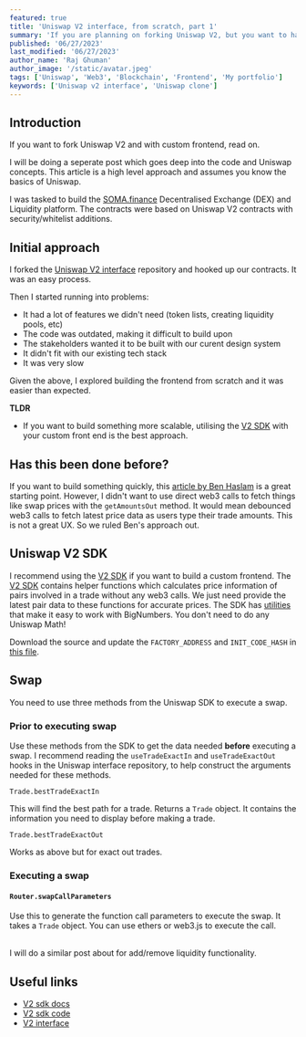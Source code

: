 ```yaml
---
featured: true
title: 'Uniswap V2 interface, from scratch, part 1'
summary: 'If you are planning on forking Uniswap V2, but you want to have a custom frontend, this post is for you.'
published: '06/27/2023'
last_modified: '06/27/2023'
author_name: 'Raj Ghuman'
author_image: '/static/avatar.jpeg'
tags: ['Uniswap', 'Web3', 'Blockchain', 'Frontend', 'My portfolio']
keywords: ['Uniswap v2 interface', 'Uniswap clone']
---
```


## Introduction

If you want to fork Uniswap V2 and with custom frontend, read on.

I will be doing a seperate post which goes deep into the code and Uniswap concepts.
This article is a high level approach and assumes you know the basics of Uniswap.

I was tasked to build the [SOMA.finance](https://www.soma.finance/) Decentralised Exchange (DEX) and Liquidity platform.
The contracts were based on Uniswap V2 contracts with security/whitelist additions.

## Initial approach

I forked the [Uniswap V2 interface](https://github.com/Uniswap/interface/releases/tag/v2.6.5)
repository and hooked up our contracts. It was an easy process.

Then I started running into problems:

- It had a lot of features we didn't need (token lists, creating liquidity pools, etc)
- The code was outdated, making it difficult to build upon
- The stakeholders wanted it to be built with our curent design system
- It didn't fit with our existing tech stack
- It was very slow

Given the above, I explored building the frontend from scratch and it was easier than expected.

**TLDR**

- If you want to build something more scalable, utilising the [V2 SDK](https://github.com/Uniswap/v2-sdk)
  with your custom front end is the best approach.

## Has this been done before?

If you want to build something quickly, this [article by Ben Haslam](https://medium.com/clearmatics/how-i-made-a-uniswap-interface-from-scratch-b51e1027ca87)
is a great starting point.
However, I didn't want to use direct web3 calls to fetch things like swap prices with the `getAmountsOut` method.
It would mean debounced web3 calls to fetch latest price data as users type their trade amounts. This is not a great UX.
So we ruled Ben's approach out.

## Uniswap V2 SDK

I recommend using the [V2 SDK](https://github.com/Uniswap/v2-sdk) if you want to build a custom frontend.
The [V2 SDK](https://github.com/Uniswap/v2-sdk) contains helper functions
which calculates price information of pairs involved in a trade without any web3 calls.
We just need provide the latest pair data to these functions for accurate prices. The SDK has [utilities](https://docs.uniswap.org/sdk/v2/reference/fractions) that make it easy to work with BigNumbers.
You don't need to do any Uniswap Math!

Download the source and update the `FACTORY_ADDRESS` and `INIT_CODE_HASH` in [this file](https://github.com/Uniswap/v2-sdk/blob/main/src/constants.ts).

## Swap

You need to use three methods from the Uniswap SDK to execute a swap.

### Prior to executing swap

Use these methods from the SDK to get the data needed **before** executing a swap.
I recommend reading the `useTradeExactIn` and `useTradeExactOut` hooks in the Uniswap interface repository,
to help construct the arguments needed for these methods.

`Trade.bestTradeExactIn`

This will find the best path for a trade. Returns a `Trade` object.
It contains the information you need to display before making a trade.

`Trade.bestTradeExactOut`

Works as above but for exact out trades.

### Executing a swap

#### `Router.swapCallParameters`

Use this to generate the function call parameters to execute the swap. It takes a `Trade` object.
You can use ethers or web3.js to execute the call.

<br />I will do a similar post about for add/remove liquidity functionality.

## Useful links

- [V2 sdk docs](https://docs.uniswap.org/contracts/v2/overview)
- [V2 sdk code](https://github.com/Uniswap/v2-sdk/tree/main)
- [V2 interface](https://github.com/Uniswap/interface/releases/tag/v2.6.5)
